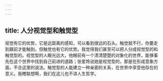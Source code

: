 ```yaml
---
---
---
```

title: 人分视觉型和触觉型
---




视觉有它的优势，它是远距离的感知，可以看到很远的石头。触觉就不行，你要走到跟前才能触到。但触觉也有它的优势。我觉得我们甚至可以把人分成视觉型的和触觉型的。视觉型的人眼光远大，他眼前有一个清清楚楚的对象化的世界，能够事先在这个世界中找到自己前进的道路；张爱玲说她是视觉型的，那是在形成意象方面，不合这里的说法。触觉型的人能建立一种亲密的关系，在世界中享受他存在的意义。我瞎联想啊，我们在这儿也不讲人生哲学。